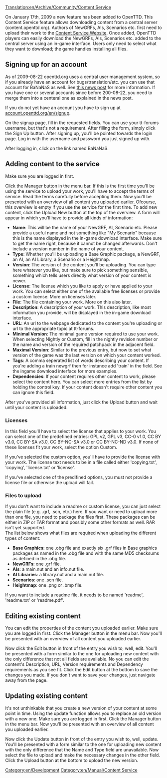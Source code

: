[[Translation:en/Archive/Community/Content Service]]
{{en/Note|You need at least [[en/Archive/OpenTTD/OpenTTD 0.7.0]] or r15126 to be able to use the in-game download function.}}

On January 17th, 2009 a new feature has been added to OpenTTD. This Content Service feature allows downloading content from a central server (content.openttd.org). Authors of NewGRFs, AIs, Scenarios etc. first need to upload their work to the [http://content.openttd.org/ Content Service Website]. Once added, OpenTTD players can easily download the NewGRFs, AIs, Scenarios etc. added to the central server using an in-game interface. Users only need to select what they want to download; the game handles installing all files.

==Signing up for an account==
As of 2009-08-22 openttd.org uses a central user management system, so if you already have an account for bugs/translation/etc. you can use that account for BaNaNaS as well. See [http://www.openttd.org/en/news/101 this news post] for more information. If you have one or several accounts since before 200-08-22, you need to merge them into a centeral one as explained in the news post.

If you do not yet have an account you have to sign up at [http://account.openttd.org/en/signup account.openttd.org/en/signup].

On the signup page, fill in the requested fields. You can use your tt-forums username, but that's not a requirement. After filling the form, simply click the Sign Up button. After signing up, you'll be pointed towards the login page. Log in with the username and password you just signed up with.

After logging in, click on the link named BaNaNaS.

==Adding content to the service==
Make sure you are logged in first.

Click the Manager button in the menu bar. If this is the first time you'll be using the service to upload your work, you'll have to accept the terms of service. Read the terms carefully before accepting them.
{{en/Note|You are only allowed to upload content of which you are (one of) the original author(s)!}}
Now you'll be presented with an overview of all content you uploaded earlier. Ofcourse, this overview is empty if you use the service for the first time. To add new content, click the Upload New button at the top of the overview. A form will appear in which you'll have to provide all kinds of information:
* '''Name''': This will be the name of your NewGRF, AI, Scenario etc. Please provide a useful name and not something like "My Scenario" because this is the name displayed in the in-game download interface. Make sure to get the name right, because it cannot be changed afterwards. Don't include a version number in the name of your content.
* '''Type''': Whether you'll be uploading a Base Graphic package, a NewGRF, an AI, an AI Library, a Scenario or a Heightmap.
* '''Version''': The version of the content you'll be uploading. You can type here whatever you like, but make sure to pick something sensible, something which tells users directly what version of your content is newer.
* '''License''': The license which you like to apply or have applied to your work. You can select either one of the available free licenses or provide a custom license. More on licenses later.
* '''File''': The file containing your work. More on this also later.
* '''Description''': A description of your work. This description, like most information you provide, will be displayed in the in-game download interface.
* '''URL''': An url to the webpage dedicated to the content you're uploading or url to the appropriate topic at tt-forums.
* '''Minimal Version''': The minimal game version required to use your work. When selecting Nightly or Custom, fill in the nightly revision number or the name and version of the required patchpack in the adjacent field.
* '''Maximal Version''': Similar to the previous entry, but now to set what version of the game was the last version on which your content worked.
* '''Tags''': A comma seperated list of words describing your content. If you're adding a train newgrf then for instance add 'train' in the field. See the ingame download interface for more examples.
* '''Dependencies''': If your content requires other content to work, please select the content here. You can select more entries from the list by holding the control key. If your content doesn't require other content you can ignore this field.

After you've provided all information, just click the Upload button and wait until your content is uploaded.

===Licenses===
In this field you'll have to select the license that applies to your work. You can select one of the predefined entries: GPL v2, GPL v3, CC-0 v1.0, CC BY v3.0, CC BY-SA v3.0, CC BY-NC-SA v3.0 or CC BY-NC-ND v3.0. If none of these licenses fit your work, select the option Custom.

If you've selected the custom option, you'll have to provide the license with your work. The license text needs to be in a file called either 'copying.txt', 'copying', 'license.txt' or 'license'.

If you've selected one of the predifined options, you must not provide a license file or otherwise the upload will fail.

===Files to upload===
If you don't want to include a readme or custom license, you can just select the plain file (e.g. .grf, .scn, etc.) here. If you want or need to upload more than one file, you need to package the files first. These packages can be either in ZIP or TAR format and possibly some other formats as well. RAR isn't yet supported.
<br />The list below shows what files are required when uploading the different types of content:
*'''Base Graphics''': one .obg file and exactly six .grf files in Base graphics packages as named in the .obg file and with the same MD5 checksums as defined in the .obg file.
*'''NewGRFs''': one .grf file.
*'''AIs''': a main.nut and an info.nut file.
*'''AI Libraries''': a library.nut and a main.nut file.
*'''Scenarios''': one .scn file.
*'''Heightmap''': one .png or .bmp file.


If you want to include a readme file, it needs to be named 'readme', 'readme.txt' or 'readme.pdf'.

==Editing existing content==
You can edit the properties of the content you uploaded earlier. Make sure you are logged in first.
Click the Manager button in the menu bar. Now you'll be presented with an overview of all content you uploaded earlier. 

Now click the Edit button in front of the entry you wish to, well, edit. You'll be presented with a form similar to the one for uploading new content with the only difference that not all fields are available. No you can edit the content's Description, URL, Version requirements and Dependency requirements as you see fit. Click the Edit button at the bottom to save the changes you made. If you don't want to save your changes, just navigate away from the page.

==Updating existing content==
It's not unthinkable that you create a new version of your content at some point in time. Using the update function allows you to replace an old version with a new one. Make sure you are logged in first.
Click the Manager button in the menu bar. Now you'll be presented with an overview of all content you uploaded earlier. 

Now click the Update button in front of the entry you wish to, well, update. You'll be presented with a form similar to the one for uploading new content with the only difference that the Name and Type field are unavailable. Now select the file to upload and make the necessary changes in the other field. Click the Upload button at the bottom to upload the new version.

[[Category:en/Development]]
[[Category:en/Manual/Content Service]]